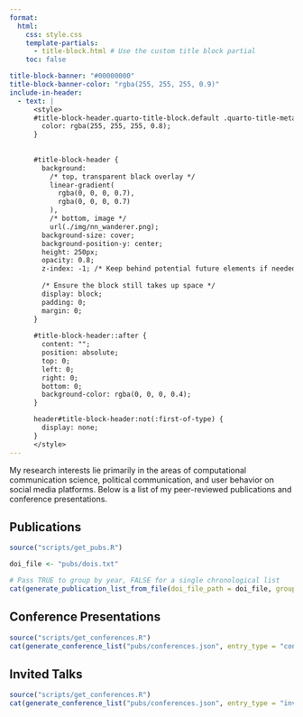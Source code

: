 ```yaml
---
format:
  html:
    css: style.css  
    template-partials:
      - title-block.html # Use the custom title block partial
    toc: false

title-block-banner: "#00000000"
title-block-banner-color: "rgba(255, 255, 255, 0.9)"
include-in-header:
  - text: |
      <style>
      #title-block-header.quarto-title-block.default .quarto-title-meta {
        color: rgba(255, 255, 255, 0.8);
      }
      
      
      #title-block-header {
        background:
          /* top, transparent black overlay */
          linear-gradient(
            rgba(0, 0, 0, 0.7), 
            rgba(0, 0, 0, 0.7)
          ),
          /* bottom, image */
          url(./img/nn_wanderer.png);
        background-size: cover;
        background-position-y: center;
        height: 250px;   
        opacity: 0.8; 
        z-index: -1; /* Keep behind potential future elements if needed */
      
        /* Ensure the block still takes up space */
        display: block;
        padding: 0;
        margin: 0;
      }
      
      #title-block-header::after {
        content: "";
        position: absolute;
        top: 0;
        left: 0;
        right: 0;
        bottom: 0;
        background-color: rgba(0, 0, 0, 0.4);
      }

      header#title-block-header:not(:first-of-type) {
        display: none;
      }
      </style>
---
```


My research interests lie primarily in the areas of computational communication science, political communication, and user behavior on social media platforms. Below is a list of my peer-reviewed publications and conference presentations.

## Publications

```r
source("scripts/get_pubs.R")

doi_file <- "pubs/dois.txt" 

# Pass TRUE to group by year, FALSE for a single chronological list
cat(generate_publication_list_from_file(doi_file_path = doi_file, group_by_year = TRUE))
```

## Conference Presentations

```r
source("scripts/get_conferences.R")
cat(generate_conference_list("pubs/conferences.json", entry_type = "conference"))
```

## Invited Talks

```r
source("scripts/get_conferences.R")
cat(generate_conference_list("pubs/conferences.json", entry_type = "invited_talk"))
```